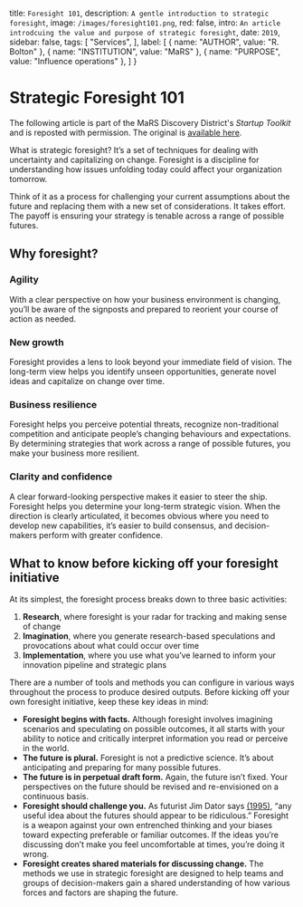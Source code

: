 
  title: `Foresight 101`,
  description: `A gentle introduction to strategic foresight`,
  image: `/images/foresight101.png`,
  red: false,
  intro: `An article introdcuing the value and purpose of strategic foresight`,
  date: `2019`,
  sidebar: false,
  tags: [
    "Services",
  ],
  label: [
    {
      name: "AUTHOR",
      value: "R. Bolton"
    },
    {
      name: "INSTITUTION",
      value: "MaRS"
    },
    {
      name: "PURPOSE",
      value: "Influence operations"
    },
  ]
}


# Strategic Foresight 101
The following article is part of the MaRS Discovery District's _Startup Toolkit_ and is reposted with permission. The original is [available here](https://learn.marsdd.com/article/strategic-foresight-for-smes-and-startups/).

<Label meta={meta} />

What is strategic foresight? It’s a set of techniques for dealing with uncertainty and capitalizing on change. Foresight is a discipline for understanding how issues unfolding today could affect your organization tomorrow.

Think of it as a process for challenging your current assumptions about the future and replacing them with a new set of considerations. It takes effort. The payoff is ensuring your strategy is tenable across a range of possible futures.

## Why foresight?

### Agility
With a clear perspective on how your business environment is changing, you’ll be aware of the signposts and prepared to reorient your course of action as needed.

### New growth
Foresight provides a lens to look beyond your immediate field of vision. The long-term view helps you identify unseen opportunities, generate novel ideas and capitalize on change over time.

### Business resilience
Foresight helps you perceive potential threats, recognize non-traditional competition and anticipate people’s changing behaviours and expectations. By determining strategies that work across a range of possible futures, you make your business more resilient.

### Clarity and confidence
A clear forward-looking perspective makes it easier to steer the ship. Foresight helps you determine your long-term strategic vision. When the direction is clearly articulated, it becomes obvious where you need to develop new capabilities, it’s easier to build consensus, and decision-makers perform with greater confidence.

## What to know before kicking off your foresight initiative
At its simplest, the foresight process breaks down to three basic activities:

1) **Research**, where foresight is your radar for tracking and making sense of change
2) **Imagination**, where you generate research-based speculations and provocations about what could occur over time
3) **Implementation**, where you use what you’ve learned to inform your innovation pipeline and strategic plans

There are a number of tools and methods you can configure in various ways throughout the process to produce desired outputs. Before kicking off your own foresight initiative, keep these key ideas in mind:

+ **Foresight begins with facts.** Although foresight involves imagining scenarios and speculating on possible outcomes, it all starts with your ability to notice and critically interpret information you read or perceive in the world.
+ **The future is plural.** Foresight is not a predictive science. It’s about anticipating and preparing for many possible futures.
+ **The future is in perpetual draft form.** Again, the future isn’t fixed. Your perspectives on the future should be revised and re-envisioned on a continuous basis.
+ **Foresight should challenge you.** As futurist Jim Dator says [(1995)](https://www.benlandau.com/wp-content/uploads/2015/06/Dator-What-FS-is.pdf), “any useful idea about the futures should appear to be ridiculous.” Foresight is a weapon against your own entrenched thinking and your biases toward expecting preferable or familiar outcomes. If the ideas you’re discussing don’t make you feel uncomfortable at times, you’re doing it wrong.
+ **Foresight creates shared materials for discussing change.** The methods we use in strategic foresight are designed to help teams and groups of decision-makers gain a shared understanding of how various forces and factors are shaping the future.

